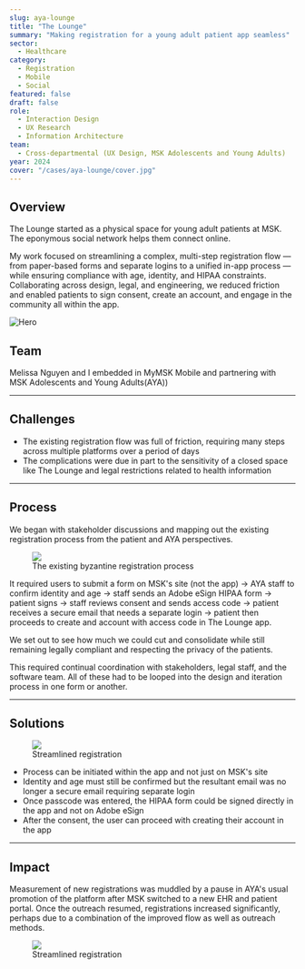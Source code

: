 ```yaml
---
slug: aya-lounge
title: "The Lounge"
summary: "Making registration for a young adult patient app seamless"
sector:
  - Healthcare
category: 
  - Registration
  - Mobile
  - Social
featured: false 
draft: false
role:
  - Interaction Design
  - UX Research
  - Information Architecture
team:
  - Cross-departmental (UX Design, MSK Adolescents and Young Adults)
year: 2024
cover: "/cases/aya-lounge/cover.jpg"
---
```


## Overview

The Lounge started as a physical space for young adult patients at MSK. The eponymous social network helps them connect online.

My work focused on streamlining a complex, multi-step registration flow — from paper-based forms and separate logins to a unified in-app process — while ensuring compliance with age, identity, and HIPAA constraints. Collaborating across design, legal, and engineering, we reduced friction and enabled patients to sign consent, create an account, and engage in the community all within the app.

![Hero](/cases/aya-lounge/hero.png)

## Team
Melissa Nguyen and I embedded in MyMSK Mobile and partnering with MSK Adolescents and Young Adults(AYA))

---

## Challenges

- The existing registration flow was full of friction, requiring many steps across multiple platforms over a period of days
- The complications were due in part to the sensitivity of a closed space like The Lounge and legal restrictions related to health information

---

## Process

We began with stakeholder discussions and mapping out the existing registration process from the patient and AYA perspectives.

<figure>
  <img src="/cases/aya-lounge/existing.png" />
  <figcaption>The existing byzantine registration process</figcaption>
</figure>

It required users to submit a form on MSK's site (not the app) → AYA staff to confirm identity and age → staff sends an Adobe eSign HIPAA form → patient signs → staff reviews consent and sends access code → patient receives a secure email that needs a separate login → patient then proceeds to create and account with access code in The Lounge app. 

We set out to see how much we could cut and consolidate while still remaining legally compliant and respecting the privacy of the patients.

This required continual coordination with stakeholders, legal staff, and the software team. All of these had to be looped into the design and iteration process in one form or another.

---

## Solutions

<figure>
  <img src="/cases/aya-lounge/overview.jpg" />
  <figcaption>Streamlined registration</figcaption>
</figure>

- Process can be initiated within the app and not just on MSK's site
- Identity and age must still be confirmed but the resultant email was no longer a secure email requiring separate login
- Once passcode was entered, the HIPAA form could be signed directly in the app and not on Adobe eSign
- After the consent, the user can proceed with creating their account in the app

---


## Impact

Measurement of new registrations was muddled by a pause in AYA's usual promotion of the platform after MSK switched to a new EHR and patient portal. Once the outreach resumed, registrations increased significantly, perhaps due to a combination of the improved flow as well as outreach methods. 

<figure>
  <img src="/cases/aya-lounge/graph.png" />
  <figcaption>Streamlined registration</figcaption>
</figure>

